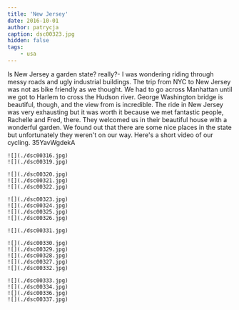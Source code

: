 ```yaml
---
title: 'New Jersey'
date: 2016-10-01
author: patrycja
caption: dsc00323.jpg
hidden: false
tags: 
    - usa
---
```




Is New Jersey a garden state? really?- I was wondering riding through messy roads and ugly industrial buildings. The trip from NYC to New Jersey was not as bike friendly as we thought. We had to go across Manhattan until we got to Harlem to cross the Hudson river. George Washington bridge is beautiful, though, and the view from is incredible. The ride in New Jersey was very exhausting but it was worth it because we met fantastic people, Rachelle and Fred, there. They welcomed us in their beautiful house with a wonderful garden. We found out that there are some nice places in the state but unfortunately they weren't on our way. Here's a short video of our cycling.
<youtube>35YavWgdekA</youtube> 


```grid|2
![](./dsc00316.jpg)
![](./dsc00319.jpg)
```
```grid|3
![](./dsc00320.jpg)
![](./dsc00321.jpg)
![](./dsc00322.jpg)
```
```grid|4
![](./dsc00323.jpg)
![](./dsc00324.jpg)
![](./dsc00325.jpg)
![](./dsc00326.jpg)
```
```grid|1
![](./dsc00331.jpg)
```
```grid|5
![](./dsc00330.jpg)
![](./dsc00329.jpg)
![](./dsc00328.jpg)
![](./dsc00327.jpg)
![](./dsc00332.jpg)
```
```grid|4
![](./dsc00333.jpg)
![](./dsc00334.jpg)
![](./dsc00336.jpg)
![](./dsc00337.jpg)
```

